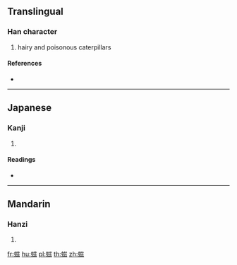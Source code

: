 {{character info/new}}
==Translingual==

===Han character===
{{Han char|rn=142|rad=虫|as=10|sn=16|four=|canj=LITVI}}

# hairy and poisonous caterpillars

====References====
* {{Han ref|kx=1094.270|dkj=33368|dj=1557.170|hdz=42876.160|uh=8786|ud=34694}}

----

==Japanese==

===Kanji===
{{ja-kanji|grade=|rs=虫10}}

# {{defn|lang=ja|sort=虫10}}

====Readings====
* {{ja-readings|on=[[し]] (shi)|kun=|nanori=}}

----

==Mandarin==

===Hanzi===
{{cmn-hanzi|pin=[[cì]] ([[ci4]]), [[xián]] ([[xian2]])|wg=tz'u<sup>4</sup>, hsien<sup>2</sup>}}

# {{defn|lang=cmn|sort=虫10}}

[[fr:螆]]
[[hu:螆]]
[[pl:螆]]
[[th:螆]]
[[zh:螆]]